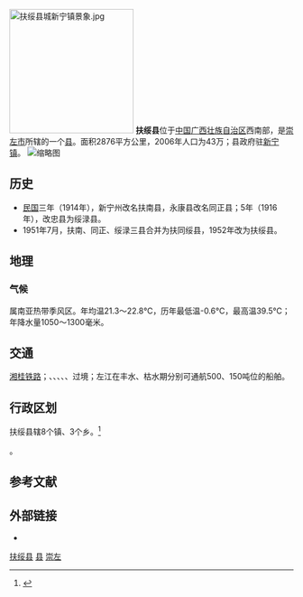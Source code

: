 {{Infobox China County
|Belong = [[广西壮族自治区|广西壮族自治区]][[崇左市|崇左市]]
|Photo           = Fuzsuih Yen.jpg
|Photoname       = 扶绥天際線
}}
[[File:扶绥县城新宁镇景象.jpg|220px]]
'''扶绥县'''位于[[中国|中国]][[广西壮族自治区|广西壮族自治区]]西南部，是[[崇左市|崇左市]]所辖的一个[[县|县]]。面积2876平方公里，2006年人口为43万；县政府驻[[新宁镇|新宁镇]]。
[[File:Les_rural_paysage_du_région_Zhuang,Bourg_de_Xinning.jpg|缩略图]]

== 历史 ==
*[[中華民國|民国]]三年（1914年），新宁州改名扶南县，永康县改名同正县；5年（1916年），改忠县为绥渌县。
*1951年7月，扶南、同正、绥渌三县合并为扶同绥县，1952年改为扶绥县。

== 地理 ==
===气候===
属南亚热带季风区。年均温21.3～22.8℃，历年最低温-0.6℃，最高温39.5℃；年降水量1050～1300毫米。

== 交通 ==
{{rint|cn|rail}}[[湘桂铁路|湘桂铁路]]；{{中国国道名|210}}、{{中国国道名|322}}、{{中国国道名|359}}、{{中国高速公路名|G7211}}、{{China Expwy Name|S60|[[合那高速公路|合那高速]]|P= Guangxi}}、{{China Expwy Name|S90|P= Guangxi}}过境；左江在丰水、枯水期分别可通航500、150吨位的船舶。

== 行政区划 ==
扶绥县辖8个镇、3个乡。<ref>{{PRC admin/ref sgc|45/14/21/000/000}}</ref>

{{PRC admin/children|45/14/21/000/000}}。

== 参考文献 ==
{{reflist}}

== 外部链接 ==
* {{Official website|http://www.fusui.gov.cn/|name=扶绥县人民政府门户网站}}

{{扶绥县行政区划}}
{{崇左市行政区划}}
{{广西行政区划}}

[[Category:扶绥县|]]
[[Category:崇左区县市|县]]
[[Category:广西县份|崇左]]